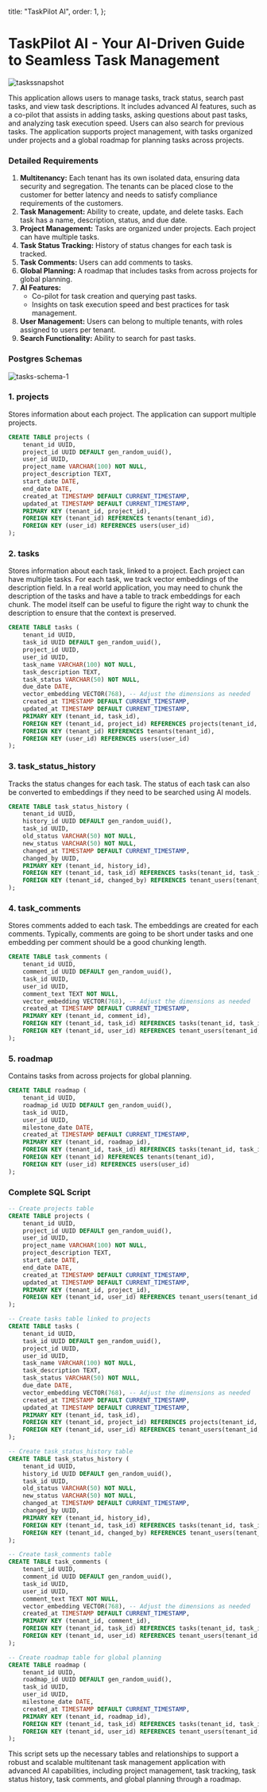 
  title: "TaskPilot AI",
  order: 1,
};

# TaskPilot AI - Your AI-Driven Guide to Seamless Task Management

![taskssnapshot](/images/taskssnapshot.png)

This application allows users to manage tasks, track status, search past tasks, and view task descriptions. It includes advanced AI features, such as a co-pilot that assists in adding tasks, asking questions about past tasks, and analyzing task execution speed. Users can also search for previous tasks. The application supports project management, with tasks organized under projects and a global roadmap for planning tasks across projects.

### Detailed Requirements

1. **Multitenancy:** Each tenant has its own isolated data, ensuring data security and segregation. The tenants can be placed close to the customer for better latency and needs to satisfy compliance requirements of the customers.
2. **Task Management:** Ability to create, update, and delete tasks. Each task has a name, description, status, and due date.
3. **Project Management:** Tasks are organized under projects. Each project can have multiple tasks.
4. **Task Status Tracking:** History of status changes for each task is tracked.
5. **Task Comments:** Users can add comments to tasks.
6. **Global Planning:** A roadmap that includes tasks from across projects for global planning.
7. **AI Features:**
   - Co-pilot for task creation and querying past tasks.
   - Insights on task execution speed and best practices for task management.
8. **User Management:** Users can belong to multiple tenants, with roles assigned to users per tenant.
9. **Search Functionality:** Ability to search for past tasks.

### Postgres Schemas

![tasks-schema-1](/images/tasksschema.png)

### 1. projects

Stores information about each project. The application can support multiple projects.

```sql
CREATE TABLE projects (
    tenant_id UUID,
    project_id UUID DEFAULT gen_random_uuid(),
    user_id UUID,
    project_name VARCHAR(100) NOT NULL,
    project_description TEXT,
    start_date DATE,
    end_date DATE,
    created_at TIMESTAMP DEFAULT CURRENT_TIMESTAMP,
    updated_at TIMESTAMP DEFAULT CURRENT_TIMESTAMP,
    PRIMARY KEY (tenant_id, project_id),
    FOREIGN KEY (tenant_id) REFERENCES tenants(tenant_id),
    FOREIGN KEY (user_id) REFERENCES users(user_id)
);

```

### 2. tasks

Stores information about each task, linked to a project. Each project can have multiple tasks. For each task, we track vector embeddings of the description field. In a real world application, you may need to chunk the description of the tasks and have a table to track embeddings for each chunk. The model itself can be useful to figure the right way to chunk the description to ensure that the context is preserved.

```sql
CREATE TABLE tasks (
    tenant_id UUID,
    task_id UUID DEFAULT gen_random_uuid(),
    project_id UUID,
    user_id UUID,
    task_name VARCHAR(100) NOT NULL,
    task_description TEXT,
    task_status VARCHAR(50) NOT NULL,
    due_date DATE,
    vector_embedding VECTOR(768), -- Adjust the dimensions as needed
    created_at TIMESTAMP DEFAULT CURRENT_TIMESTAMP,
    updated_at TIMESTAMP DEFAULT CURRENT_TIMESTAMP,
    PRIMARY KEY (tenant_id, task_id),
    FOREIGN KEY (tenant_id, project_id) REFERENCES projects(tenant_id, project_id),
    FOREIGN KEY (tenant_id) REFERENCES tenants(tenant_id),
    FOREIGN KEY (user_id) REFERENCES users(user_id)
);

```

### 3. task_status_history

Tracks the status changes for each task. The status of each task can also be converted to embeddings if they need to be searched using AI models.

```sql
CREATE TABLE task_status_history (
    tenant_id UUID,
    history_id UUID DEFAULT gen_random_uuid(),
    task_id UUID,
    old_status VARCHAR(50) NOT NULL,
    new_status VARCHAR(50) NOT NULL,
    changed_at TIMESTAMP DEFAULT CURRENT_TIMESTAMP,
    changed_by UUID,
    PRIMARY KEY (tenant_id, history_id),
    FOREIGN KEY (tenant_id, task_id) REFERENCES tasks(tenant_id, task_id),
    FOREIGN KEY (tenant_id, changed_by) REFERENCES tenant_users(tenant_id, user_id)
);

```

### 4. task_comments

Stores comments added to each task. The embeddings are created for each comments. Typically, comments are going to be short under tasks and one embedding per comment should be a good chunking length.

```sql
CREATE TABLE task_comments (
    tenant_id UUID,
    comment_id UUID DEFAULT gen_random_uuid(),
    task_id UUID,
    user_id UUID,
    comment_text TEXT NOT NULL,
    vector_embedding VECTOR(768), -- Adjust the dimensions as needed
    created_at TIMESTAMP DEFAULT CURRENT_TIMESTAMP,
    PRIMARY KEY (tenant_id, comment_id),
    FOREIGN KEY (tenant_id, task_id) REFERENCES tasks(tenant_id, task_id),
    FOREIGN KEY (tenant_id, user_id) REFERENCES tenant_users(tenant_id, user_id)
);

```

### 5. roadmap

Contains tasks from across projects for global planning.

```sql
CREATE TABLE roadmap (
    tenant_id UUID,
    roadmap_id UUID DEFAULT gen_random_uuid(),
    task_id UUID,
    user_id UUID,
    milestone_date DATE,
    created_at TIMESTAMP DEFAULT CURRENT_TIMESTAMP,
    PRIMARY KEY (tenant_id, roadmap_id),
    FOREIGN KEY (tenant_id, task_id) REFERENCES tasks(tenant_id, task_id),
    FOREIGN KEY (tenant_id) REFERENCES tenants(tenant_id),
    FOREIGN KEY (user_id) REFERENCES users(user_id)
);

```

### Complete SQL Script

```sql
-- Create projects table
CREATE TABLE projects (
    tenant_id UUID,
    project_id UUID DEFAULT gen_random_uuid(),
    user_id UUID,
    project_name VARCHAR(100) NOT NULL,
    project_description TEXT,
    start_date DATE,
    end_date DATE,
    created_at TIMESTAMP DEFAULT CURRENT_TIMESTAMP,
    updated_at TIMESTAMP DEFAULT CURRENT_TIMESTAMP,
    PRIMARY KEY (tenant_id, project_id),
    FOREIGN KEY (tenant_id, user_id) REFERENCES tenant_users(tenant_id, user_id)
);

-- Create tasks table linked to projects
CREATE TABLE tasks (
    tenant_id UUID,
    task_id UUID DEFAULT gen_random_uuid(),
    project_id UUID,
    user_id UUID,
    task_name VARCHAR(100) NOT NULL,
    task_description TEXT,
    task_status VARCHAR(50) NOT NULL,
    due_date DATE,
    vector_embedding VECTOR(768), -- Adjust the dimensions as needed
    created_at TIMESTAMP DEFAULT CURRENT_TIMESTAMP,
    updated_at TIMESTAMP DEFAULT CURRENT_TIMESTAMP,
    PRIMARY KEY (tenant_id, task_id),
    FOREIGN KEY (tenant_id, project_id) REFERENCES projects(tenant_id, project_id),
    FOREIGN KEY (tenant_id, user_id) REFERENCES tenant_users(tenant_id, user_id)
);

-- Create task_status_history table
CREATE TABLE task_status_history (
    tenant_id UUID,
    history_id UUID DEFAULT gen_random_uuid(),
    task_id UUID,
    old_status VARCHAR(50) NOT NULL,
    new_status VARCHAR(50) NOT NULL,
    changed_at TIMESTAMP DEFAULT CURRENT_TIMESTAMP,
    changed_by UUID,
    PRIMARY KEY (tenant_id, history_id),
    FOREIGN KEY (tenant_id, task_id) REFERENCES tasks(tenant_id, task_id),
    FOREIGN KEY (tenant_id, changed_by) REFERENCES tenant_users(tenant_id, user_id)
);

-- Create task_comments table
CREATE TABLE task_comments (
    tenant_id UUID,
    comment_id UUID DEFAULT gen_random_uuid(),
    task_id UUID,
    user_id UUID,
    comment_text TEXT NOT NULL,
    vector_embedding VECTOR(768), -- Adjust the dimensions as needed
    created_at TIMESTAMP DEFAULT CURRENT_TIMESTAMP,
    PRIMARY KEY (tenant_id, comment_id),
    FOREIGN KEY (tenant_id, task_id) REFERENCES tasks(tenant_id, task_id),
    FOREIGN KEY (tenant_id, user_id) REFERENCES tenant_users(tenant_id, user_id)
);

-- Create roadmap table for global planning
CREATE TABLE roadmap (
    tenant_id UUID,
    roadmap_id UUID DEFAULT gen_random_uuid(),
    task_id UUID,
    user_id UUID,
    milestone_date DATE,
    created_at TIMESTAMP DEFAULT CURRENT_TIMESTAMP,
    PRIMARY KEY (tenant_id, roadmap_id),
    FOREIGN KEY (tenant_id, task_id) REFERENCES tasks(tenant_id, task_id),
    FOREIGN KEY (tenant_id, user_id) REFERENCES tenant_users(tenant_id, user_id)
);
```

This script sets up the necessary tables and relationships to support a robust and scalable multitenant task management application with advanced AI capabilities, including project management, task tracking, task status history, task comments, and global planning through a roadmap.
